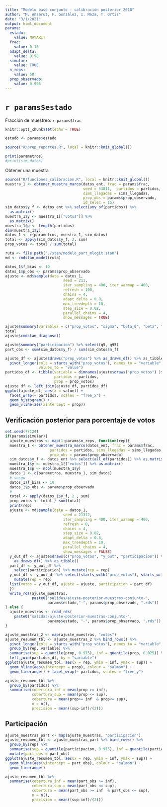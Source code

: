 ```yaml
---
title: "Modelo base conjunto - calibración posterior 2018"
author: "M. Anzarut, F. González, I. Meza, T. Ortiz"
date: "3/1/2021"
output: html_document
params:
  estado:
    value: NAYARIT
  frac:
    value: 0.15
  adapt_delta:
    value: 0.98
  simular:
    value: TRUE
  n_reps:
    value: 50
  prop_observado:
    value: 0.995
---
```


# `r params$estado`

Fracción de muestreo: `r params$frac`


```r
knitr::opts_chunk$set(echo = TRUE)
```



```r
estado <- params$estado
```


```r
source("R/prep_reportes.R", local = knitr::knit_global())
```



```r
print(parametros)
#print(sim_datos)
```

Obtener una muestra

```r
source("R/funciones_calibracion.R", local = knitr::knit_global())
muestra_1 <- obtener_muestra_marco(datos_ent, frac = params$frac, 
                                   seed = 53811,  partidos = partidos,
                                   sims_llegadas = sims_llegadas, 
                                   prop_obs = params$prop_observado,
                                   id_selec = 15)
sim_datos$y_f <- datos_ent %>% select(any_of(partidos)) %>% 
  as.matrix()
muestra_1$y <- muestra_1[["votos"]] %>% 
  as.matrix()
muestra_1$p <- length(partidos)
dim(muestra_1$y)
datos_1 <- c(parametros, muestra_1, sim_datos)
total <- apply(sim_datos$y_f, 2, sum)
prop_votos <- total / sum(total)
```

```r
ruta <- file.path("./stan/modelo_part_mlogit.stan")
md <- cmdstan_model(ruta)
```


```r
datos_1$f_bias <- 10
datos_1$p_obs <- params$prop_observado
ajuste <- md$sample(data = datos_1, 
                          seed = 211,
                          iter_sampling = 400, iter_warmup = 400,
                          refresh = 100, 
                          chains = 4, 
                          adapt_delta = 0.8,
                          max_treedepth = 10,
                          step_size = 0.02,
                          parallel_chains = 4, 
                          show_messages = TRUE)
```


```r
ajuste$summary(variables = c("prop_votos", "sigma", "beta_0", "beta", "kappa"))
total
ajuste$cmdstan_diagnose()
```

```r
ajuste$summary("participacion") %>% select(q5, q95)
part_obs <- sum(sim_datos$y_f) / sum(sim_datos$n_f)
```


```r
ajuste_df <- ajuste$draws("prop_votos") %>% as_draws_df() %>% as_tibble %>% 
  pivot_longer(cols = starts_with("prop_votos"), names_to = "variable",
               values_to = "value")
partidos_df <- tibble(variable = dimnames(ajuste$draws("prop_votos") )$variable,
                      partidos = partidos,
                      prop = prop_votos)
ajuste_df <- left_join(ajuste_df, partidos_df)
ggplot(ajuste_df, aes(x = value)) + 
  facet_wrap(~ partidos, scales = "free_x") +
  geom_histogram() +
  geom_vline(aes(xintercept = prop)) 
```

## Verificación posterior para porcentaje de votos

```r
set.seed(77124)
if(params$simular){
  ajuste_muestras <- map(1:params$n_reps, function(rep){
  muestra_1 <- obtener_muestra_marco(datos_ent, frac = params$frac,
                    partidos = partidos, sims_llegadas = sims_llegadas, 
                    prop_obs = params$prop_observado)
  sim_datos$y_f <- datos_ent %>% select(all_of(partidos)) %>% as.matrix()
  muestra_1$y <- muestra_1[["votos"]] %>% as.matrix() 
  muestra_1$p <- ncol(muestra_1$y)
  datos_1 <- c(parametros, muestra_1, sim_datos)
  # sesgo
  datos_1$f_bias <- 10
  datos_1$p_obs <- params$prop_observado
  # 
  total <- apply(datos_1$y_f, 2 , sum)
  prop_votos <- total / sum(total)
  print(rep)
  ajuste <- md$sample(data = datos_1, 
                          seed = 21312,
                          iter_sampling = 400, iter_warmup = 400,
                          refresh = 0, 
                          chains = 4,
                          step_size = 0.02, 
                          adapt_delta = 0.8,
                          max_treedepth = 10,
                          parallel_chains = 4,
                          show_messages = FALSE)
  y_out_df <- ajuste$draws(c("prop_votos", "y_out", "participacion")) %>% 
    as_draws_df() %>% as_tibble()
  part_df <- y_out_df %>% 
    select(participacion) %>% mutate(rep = rep)
  y_out_df <- y_out_df %>% select(starts_with("prop_votos"), starts_with("y_out")) %>% 
    mutate(rep = rep)
  list(votos = y_out_df, ajuste = ajuste, participacion = part_df)
  })
  write_rds(ajuste_muestras, 
            paste0("salidas/ajuste-posterior-muestras-conjunto-", 
                   params$estado,"-", params$prop_observado, ".rds"))
} else {
  ajuste_muestras <- read_rds(
    paste0("salidas/ajuste-posterior-muestras-conjunto-", 
                   params$estado, "-", params$prop_observado, ".rds"))
}
```

```r
ajuste_muestras_2 <- map(ajuste_muestras, "votos")
ajuste_resumen_tbl <- ajuste_muestras_2 %>% bind_rows() %>%
  pivot_longer(cols = starts_with("prop_votos"), names_to = "variable", values_to = "prop") %>% 
  group_by(rep, variable) %>% 
  summarise(sup = quantile(prop, 0.975), inf = quantile(prop, 0.025)) %>% 
  left_join(partidos_df, by = "variable")  
ggplot(ajuste_resumen_tbl, aes(x = rep, ymin = inf, ymax = sup)) +
  geom_hline(aes(yintercept = prop), colour = "salmon") +
  geom_linerange() + facet_wrap(~ partidos, scales = "free_y") 
```


```r
ajuste_resumen_tbl %>% 
  group_by(partidos) %>% 
  summarise(cobertura_inf = mean(prop >= inf), 
            cobertura_sup = mean(prop <= sup), 
            cobertura = mean(prop>= inf  & prop<= sup),
            n = n(),
            precision = mean((sup-inf)/(2))) 
```

## Participación

```r
ajuste_muestras_part <- map(ajuste_muestras, "participacion")
ajuste_resumen_tbl <- ajuste_muestras_part %>% bind_rows() %>%
  group_by(rep) %>% 
  summarise(sup = quantile(participacion, 0.975), inf = quantile(participacion, 0.025)) %>% 
  mutate(part_obs = part_obs)
ggplot(ajuste_resumen_tbl, aes(x = rep, ymin = inf, ymax = sup)) +
  geom_hline(aes(yintercept = part_obs), colour = "salmon") +
  geom_linerange() 
```

```r
ajuste_resumen_tbl %>% 
  summarise(cobertura_inf = mean(part_obs >= inf), 
            cobertura_sup = mean(part_obs <= sup), 
            cobertura = mean(part_obs >= inf  & part_obs <= sup),
            n = n(),
            precision = mean((sup-inf)/(2))) 
```
